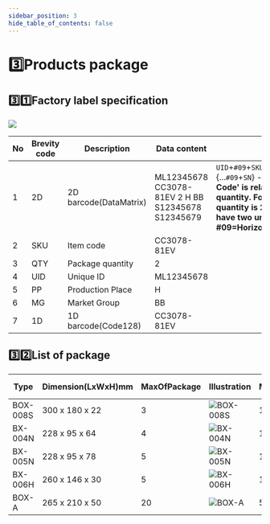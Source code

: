 ```yaml
---
sidebar_position: 3
hide_table_of_contents: false
---
```


# 3️⃣Products package
## 3️⃣1️⃣Factory label specification

![](./img/uid.png)

|No|Brevity code|Description|Data content|Remarks|
|---|---|---|---|---|
|1|2D|2D barcode(DataMatrix)|ML12345678    CC3078-81EV 2   H   BB      S12345678   S12345679|``UID``+``#09``+``SKU``+``#09``+``QTY``+``#09``+``PP``+``#09``+``MG``+{...``#09``+``SN``} - **Expandation of 'Tracking Code' is related with Package quantity. For example package quantity is 2, 'Tracking Code' should have two unique identity number** , **#09=Horizontal tab(ASCII HEX 09)**
|2|SKU|Item code|CC3078-81EV|
|3|QTY|Package quantity|2|
|4|UID|Unique ID|ML12345678|
|5|PP|Production Place|H|
|6|MG|Market Group|BB|
|7|1D|1D barcode(Code128)|CC3078-81EV|

## 3️⃣2️⃣List of package

|Type|Dimension(LxWxH)mm|MaxOfPackage|Illustration|MaxOfBoxPerBundle|Bundle illustration|
|---|---|---|---|---|---|
|BOX-008S|300 x 180 x 22|3|![BOX-008S](./img/BOX-008S.png)|10|![](./img/BOX-008S-b1.png)|
|BX-004N|228 x 95 x 64|4|![BX-004N](./img/BX-004N.png)|10|![](./img/BX-004N-b2.png)|
|BX-005N|228 x 95 x 78|5|![BX-005N](./img/BX-005N.png)|10|![](./img/BX-004N-b2.png)|
|BX-006H|260 x 146 x 30|5|![BX-006H](./img/BX-006H.png)|10|![](./img/BX-006H-b1.png)|
|BOX-A|265 x 210 x 50|20|![BOX-A](./img/BOX-A.png)|5|![](./img/BOX-A-b1.png)|